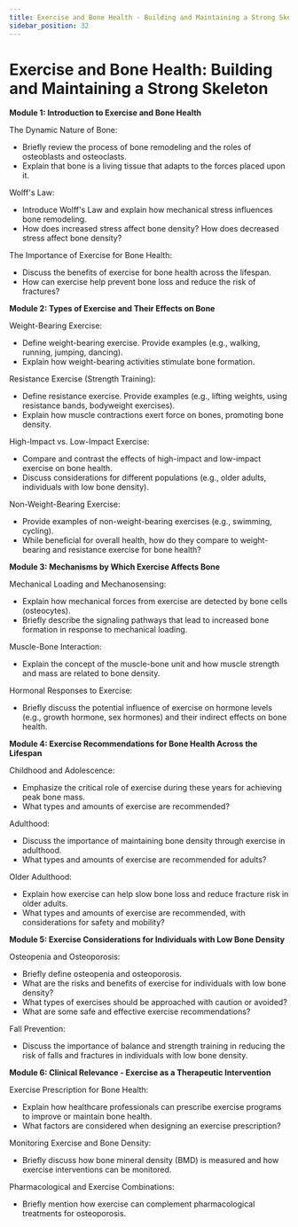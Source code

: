 ```yaml
---
title: Exercise and Bone Health - Building and Maintaining a Strong Skeleton
sidebar_position: 32
---
```


# Exercise and Bone Health: Building and Maintaining a Strong Skeleton

**Module 1: Introduction to Exercise and Bone Health**

The Dynamic Nature of Bone:
* Briefly review the process of bone remodeling and the roles of osteoblasts and osteoclasts.
* Explain that bone is a living tissue that adapts to the forces placed upon it.

Wolff's Law:
* Introduce Wolff's Law and explain how mechanical stress influences bone remodeling.
* How does increased stress affect bone density? How does decreased stress affect bone density?

The Importance of Exercise for Bone Health:
* Discuss the benefits of exercise for bone health across the lifespan.
* How can exercise help prevent bone loss and reduce the risk of fractures?

**Module 2: Types of Exercise and Their Effects on Bone**

Weight-Bearing Exercise:
* Define weight-bearing exercise. Provide examples (e.g., walking, running, jumping, dancing).
* Explain how weight-bearing activities stimulate bone formation.

Resistance Exercise (Strength Training):
* Define resistance exercise. Provide examples (e.g., lifting weights, using resistance bands, bodyweight exercises).
* Explain how muscle contractions exert force on bones, promoting bone density.

High-Impact vs. Low-Impact Exercise:
* Compare and contrast the effects of high-impact and low-impact exercise on bone health.
* Discuss considerations for different populations (e.g., older adults, individuals with low bone density).

Non-Weight-Bearing Exercise:
* Provide examples of non-weight-bearing exercises (e.g., swimming, cycling).
* While beneficial for overall health, how do they compare to weight-bearing and resistance exercise for bone health?

**Module 3: Mechanisms by Which Exercise Affects Bone**

Mechanical Loading and Mechanosensing:
* Explain how mechanical forces from exercise are detected by bone cells (osteocytes).
* Briefly describe the signaling pathways that lead to increased bone formation in response to mechanical loading.

Muscle-Bone Interaction:
* Explain the concept of the muscle-bone unit and how muscle strength and mass are related to bone density.

Hormonal Responses to Exercise:
* Briefly discuss the potential influence of exercise on hormone levels (e.g., growth hormone, sex hormones) and their indirect effects on bone health.

**Module 4: Exercise Recommendations for Bone Health Across the Lifespan**

Childhood and Adolescence:
* Emphasize the critical role of exercise during these years for achieving peak bone mass.
* What types and amounts of exercise are recommended?

Adulthood:
* Discuss the importance of maintaining bone density through exercise in adulthood.
* What types and amounts of exercise are recommended for adults?

Older Adulthood:
* Explain how exercise can help slow bone loss and reduce fracture risk in older adults.
* What types and amounts of exercise are recommended, with considerations for safety and mobility?

**Module 5: Exercise Considerations for Individuals with Low Bone Density**

Osteopenia and Osteoporosis:
* Briefly define osteopenia and osteoporosis.
* What are the risks and benefits of exercise for individuals with low bone density?
* What types of exercises should be approached with caution or avoided?
* What are some safe and effective exercise recommendations?

Fall Prevention:
* Discuss the importance of balance and strength training in reducing the risk of falls and fractures in individuals with low bone density.

**Module 6: Clinical Relevance - Exercise as a Therapeutic Intervention**

Exercise Prescription for Bone Health:
* Explain how healthcare professionals can prescribe exercise programs to improve or maintain bone health.
* What factors are considered when designing an exercise prescription?

Monitoring Exercise and Bone Density:
* Briefly discuss how bone mineral density (BMD) is measured and how exercise interventions can be monitored.

Pharmacological and Exercise Combinations:
* Briefly mention how exercise can complement pharmacological treatments for osteoporosis.